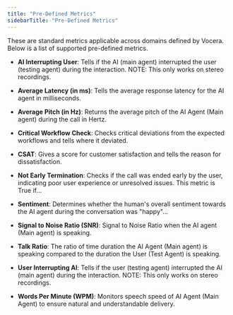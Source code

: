 ---
title: "Pre-Defined Metrics"
sidebarTitle: "Pre-Defined Metrics"
---

These are standard metrics applicable across domains defined by Vocera. Below is a list of supported pre-defined metrics.

- **AI Interrupting User**: Tells if the AI (main agent) interrupted the user (testing agent) during the interaction. NOTE: This only works on stereo recordings.

- **Average Latency (in ms)**: Tells the average response latency for the AI agent in milliseconds.

- **Average Pitch (in Hz)**: Returns the average pitch of the AI Agent (Main agent) during the call in Hertz.

- **Critical Workflow Check**: Checks critical deviations from the expected workflows and tells where it deviated.

- **CSAT**: Gives a score for customer satisfaction and tells the reason for dissatisfaction.

- **Not Early Termination**: Checks if the call was ended early by the user, indicating poor user experience or unresolved issues. This metric is True if...

- **Sentiment**: Determines whether the human's overall sentiment towards the AI agent during the conversation was "happy"...

- **Signal to Noise Ratio (SNR)**: Signal to Noise Ratio when the AI agent (Main agent) is speaking.

- **Talk Ratio**: The ratio of time duration the AI Agent (Main agent) is speaking compared to the duration the User (Test Agent) is speaking.

- **User Interrupting AI**: Tells if the user (testing agent) interrupted the AI (main agent) during the interaction. NOTE: This only works on stereo recordings.

- **Words Per Minute (WPM)**: Monitors speech speed of AI Agent (Main Agent) to ensure natural and understandable delivery.